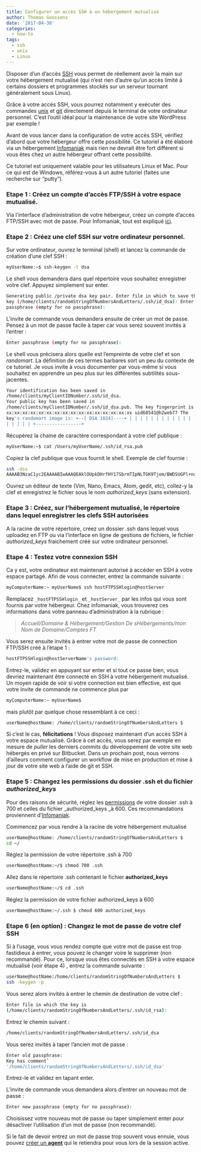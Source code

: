```yaml
---
title: Configurer un accès SSH à un hébergement mutualisé
author: Thomas Goossens
date: '2017-04-30'
categories:
  - how-to
tags:
  - ssh
  - unix
  - Linux
---
```


Disposer d’un d’accès 
[SSH](https://code.tutsplus.com/tutorials/ssh-what-and-how--net-25138) 
vous permet de réellement avoir la main sur votre hébergement mutualisé (qui n’est rien d’autre qu’un accès limité à certains dossiers et programmes stockés sur un serveur tournant généralement sous Linux).  

Grâce à votre accès SSH, vous pourrez notamment y exécuter des commandes  [unix](https://www.tutorialspoint.com/unix/) et  [git](https://confluence.atlassian.com/bitbucketserver/basic-git-commands-776639767.html)  directement depuis le terminal de votre ordinateur personnel. C'est l’outil idéal pour la maintenance de votre site WordPress par exemple !

Avant de vous lancer dans la configuration de votre accès SSH, vérifiez d’abord que votre hébergeur offre cette possibilité. Ce tutoriel a été  élaboré via un hébergement [Infomaniak](https://www.infomaniak.com/)  mais rien ne devrait être fort différent si vous êtes chez un autre hébergeur offrant cette possibilité.

Ce tutoriel est uniquement valable pour les utilisateurs Linux et Mac.  Pour ce qui est de Windows, référez-vous à un autre tutoriel (faites une recherche sur "putty").

### Etape 1 :  Créez un compte d’accès FTP/SSH à votre espace mutualisé.

Via l’interface d’administration de votre hébergeur, créez un compte d’accès FTP/SSH avec mot de passe. Pour Infomaniak, tout est expliqué [ici](https://www.infomaniak.com/fr/support/faq/1982/creermodifiersupprimer-un-compte-ftp-gerer-les-comptesacces-ftp).

### Etape 2 : Créez une clef SSH sur votre ordinateur personnel.

Sur votre ordinateur, ouvrez le terminal (shell) et lancez la commande  de création d’une clef SSH :

```bash
myUserName:~$ ssh-keygen -t dsa
```

Le shell vous demandera dans quel répertoire vous souhaitez enregistrer votre clef. Appuyez simplement sur enter.

```bash
Generating public /private dsa key pair. Enter file in which to save the 
key (/home/clients/randomStringOfNumbersAndLetters/.ssh/id_dsa): Enter 
passphrase (empty for no passphrase):
```

L’invite de commande vous demandera ensuite de créer un mot de passe.  Pensez à un mot de passe facile à taper car vous serez souvent invités à l’entrer :

```bash
Enter passphrase (empty for no passphrase):
```

Le shell vous précisera alors quelle est l’empreinte de votre clef et  son *randomart*. La définition de ces termes barbares sort un peu du contexte de ce tutoriel. Je vous invite à vous documenter par vous-même si vous souhaitez en apprendre un peu plus sur les différentes subtilités sous-jacentes.

```bash
Your identification has been saved in 
/home/clients/myClientIDNumber/.ssh/id_dsa.
Your public key has been saved in 
/home/clients/myClientIDNumber/.ssh/id_dsa.pub. The key fingerprint is: 
xx:xx:xx:xx:xx:xx:xx:xx:xx:xx:xx:xx:xx:xx:xx:xx uid68541@h2web77 The 
key's randomart image is: +--[ DSA 1024]----+ | | | | | | | | | | | | | 
| | | | | +-----------------+
```

Récupérez la chaine de caractère correspondant à votre clef publique :

```bash
myUserName:~$ cat /Users/myUserName/.ssh/id_rsa.pub
```

Copiez la clef publique que vous fournit le shell. Exemple de clef 
fournie :

```bash
ssh -dss 
AAAAB3NzaC1yc2EAAAABIwAAAQEAklOUpkDHrfHY17SbrmTIpNLTGK9Tjom/BWDSUGPl+nafzlHDTYW7hdI4yZ5ew18JH4JW9jbhUFrviQzM7xlELEVf4h9lFX5QVkbPppSwg0cda3Pbv7kOdJ/MTyBlWXFCR+HAo3FXRitBqxiX1nKhXpHAZsMciLq8V6RjsNAQwdsdMFvSlVK/7XAt3FaoJoAsncM1Q9x5+3V0Ww68``/eIFmb1zuUFljQJKprrX88XypNDvjYNby6vw/Pb0rwert/EnmZ+AW4OZPnTPI89ZPmVMLuayrD2cE86Z/il8b+gw3r3+1nKatmIkjn2so1d01QraTlMqVSsbxNrRFi9wrf+M7Q== myUserName@mycomputer.local
```

Ouvrez un éditeur de texte (Vim, Nano, Emacs, Atom, gedit, etc), collez-y la clef et enregistrez le fichier sous le nom _authorized_keys_ (sans extension).

### Etape 3 : Créez, sur l’hébergement mutualisé, le répertoire dans lequel enregistrer les clefs SSH autorisées

A la racine de votre répertoire, créez un dossier .ssh dans lequel vous uploadez en FTP ou via l’interface en ligne de gestions de fichiers, le fichier _authorized_keys_ fraichement créé sur votre ordinateur personnel.

### Etape 4 : Testez votre connexion SSH

Ca y est, votre ordinateur est maintenant autorisé à accéder en SSH à votre espace partagé. Afin de vous connecter, entrez la commande suivante :

```bash
myComputerName:~ myUserName$ ssh hostFTPSSHlogin@hostServer
```

Remplacez `_hostFTPSSHlogin_` et `_hostServer_` par les infos qui vous sont fournis par votre hébergeur. Chez infomaniak, vous trouverez ces informations dans votre panneau d’administration à la rubrique :

> *Accueil/Domaine & Hébergement/Gestion De sHébergements/mon Nom de 
Domaine/Comptes FT*

Vous serez ensuite invités à entrer votre mot de passe de connection 
FTP/SSH créé à l’étape 1 :

```bash
hostFTPSSHlogin@hostServerName's password:
```

Entrez-le, validez en appuyant sur enter et si tout ce passe bien, vous devriez maintenant être connecté en SSH à votre hébergement mutualisé. Un moyen rapide de voir si votre connection est bien effective, est que votre invite de commande ne commence plus par
```bash
myComputerName:~ myUserName$
```

mais plutôt par  quelque chose ressemblant à ce ceci :

```bash
userName@hostName: /home/clients/randomStringOfNumbersAndLetters $
```

Si c’est le cas, __félicitations__ ! Vous disposez maintenant d’un accès SSH  à votre espace mutualisé. Grâce à cet accès, vous serez par exemple en  mesure de _puller_ les derniers _commits_ du développement de votre site  web hébergés en privé sur Bitbucket. Dans un prochain post, nous verrons d’ailleurs comment configurer un workflow de mise en production et mise  à jour de votre site web à l’aide de git et SSH.

### Etape 5 : Changez les permissions du dossier .ssh et du fichier _authorized_keys_

Pour des raisons de sécurité, réglez les [permissions](http://www.thinkplexx.com/learn/article/unix/command/chmod-permissions-flags-explained-600-0600-700-777-100-etc) de votre dossier .ssh à 700 et celles du fichier _authorized_keys _à 600\. Ces recommandations proviennent d’[Infomaniak](https://www.infomaniak.com/en/support/faq/2054/logging-into-your-hosting-with-an-ssh-key).

Commencez par vous rendre à la racine de votre hébergement mutualisé

```bash
userName@hostName: /home/clients/randomStringOfNumbersAndLetters $ 
cd ~/
```

Réglez la permission de votre répertoire .ssh à 700

```bash
userName@hostName:~/$ chmod 700 .ssh
```

Allez dans le répertoire .ssh contenant le fichier __authorized_keys__

```bash
userName@hostName:~/$ cd .ssh
```

Réglez la permission de votre fichier authorized_keys à 600

```bash
userName@hostName:~/.ssh $ chmod 600 authorized_keys
```

### Etape 6 (en option) : Changez le mot de passe de votre clef SSH

Si à l’usage, vous vous rendez compte que  votre mot de passe est trop 
fastidieux à entrer, vous pouvez le changer voire le supprimer (non recommandé). Pour ce, lorsque vous êtes connectés en SSH à votre espace mutualisé (voir étape 4) , entrez la commande suivante :

```bash
userName@hostName:/home/clients/randomStringOfNumbersAndLetters $ 
ssh -keygen -p
```

Vous serez alors invités à entrer le chemin de destination de votre clef :

```bash
Enter file in which the key is 
(/home/clients/randomStringOfNumbersAndLetters/.ssh/id_rsa):
```

Entrez le chemin suivant :

```bash
/home/clients/randomStringOfNumbersAndLetters/.ssh/id_dsa
```

Vous serez invités à taper l’ancien mot de passe :

```bash
Enter old passphrase:
Key has comment` 
'/home/clients/randomStringOfNumbersAndLetters/.ssh/id_dsa'
```
Entrez-le et validez en tapant enter.

L’invite de commande vous demandera alors d’entrer un nouveau mot de  passe :

```bash
Enter new passphrase (empty for no passphrase):
```

Choisissez votre nouveau mot de passe ou taper simplement enter pour désactiver l’utilisation d’un mot de passe (non recommandé).

Si le fait de devoir entrez un mot de passe trop souvent vous ennuie, 
vous pouvez [créer un __agent__](https://unix.stackexchange.com/questions/12195/how-to-avoid-being-asked-passphrase-each-time-i-push-to-bitbucket) qui le retiendra pour vous lors de la session active.